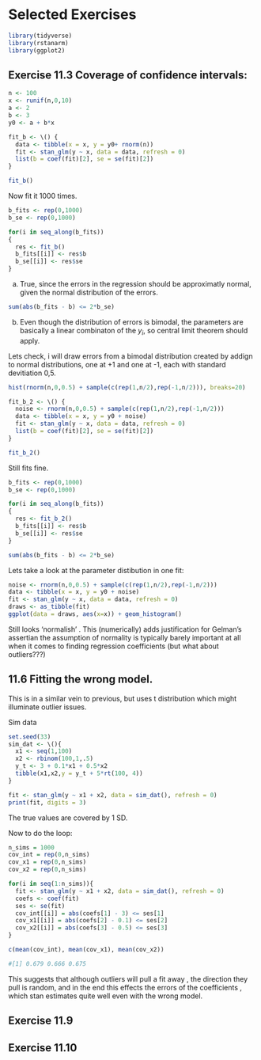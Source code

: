 # Selected Exercises
```r
library(tidyverse)
library(rstanarm)
library(ggplot2)
```

## Exercise 11.3 Coverage of confidence intervals:

```r
n <- 100
x <- runif(n,0,10)
a <- 2
b <- 3
y0 <- a + b*x  

fit_b <- \() {
  data <- tibble(x = x, y = y0+ rnorm(n))
  fit <- stan_glm(y ~ x, data = data, refresh = 0)
  list(b = coef(fit)[2], se = se(fit)[2])
}

fit_b()
```

Now fit it 1000 times.

```r
b_fits <- rep(0,1000)
b_se <- rep(0,1000)

for(i in seq_along(b_fits))
{
  res <- fit_b()
  b_fits[[i]] <- res$b
  b_se[[i]] <- res$se
}
```

a) True, since the errors in the regression should be approximatly normal, given the normal distribution of the errors. 

```r
sum(abs(b_fits - b) <= 2*b_se) 

```

b) Even though the distribution of errors is bimodal, the parameters are basically a linear combinaton of the $y_i$, so central limit theorem should apply. 

Lets check, i will draw errors from a bimodal distribution created by addign to normal distributions, one at +1 and one at -1, each with standard devitiation 0,5.

```r
hist(rnorm(n,0,0.5) + sample(c(rep(1,n/2),rep(-1,n/2))), breaks=20)
```

```r
fit_b_2 <- \() {
  noise <- rnorm(n,0,0.5) + sample(c(rep(1,n/2),rep(-1,n/2)))
  data <- tibble(x = x, y = y0 + noise)
  fit <- stan_glm(y ~ x, data = data, refresh = 0)
  list(b = coef(fit)[2], se = se(fit)[2])
}

fit_b_2()
```

Still fits fine. 

```r
b_fits <- rep(0,1000)
b_se <- rep(0,1000)

for(i in seq_along(b_fits))
{
  res <- fit_b_2()
  b_fits[[i]] <- res$b
  b_se[[i]] <- res$se
}

sum(abs(b_fits - b) <= 2*b_se) 
```


Lets take a look at the parameter distibution in one fit:

```r
noise <- rnorm(n,0,0.5) + sample(c(rep(1,n/2),rep(-1,n/2)))
data <- tibble(x = x, y = y0 + noise)
fit <- stan_glm(y ~ x, data = data, refresh = 0)
draws <- as_tibble(fit)
ggplot(data = draws, aes(x=x)) + geom_histogram()
```

Still looks 'normalish' . This (numerically) adds justification for Gelman's assertian the assumption of normality is typically barely important at all when it comes to finding regression coefficients (but what about outliers???)

## 11.6  Fitting the wrong model.

This is in a similar vein to previous, but uses t distribution which might illuminate outlier issues.

 

Sim data
```r
set.seed(33)
sim_dat <- \(){
  x1 <- seq(1,100)
  x2 <- rbinom(100,1,.5)
  y_t <- 3 + 0.1*x1 + 0.5*x2
  tibble(x1,x2,y = y_t + 5*rt(100, 4))
}

fit <- stan_glm(y ~ x1 + x2, data = sim_dat(), refresh = 0)
print(fit, digits = 3)
```

The true values are covered by 1 SD. 

Now to do the loop:

```r
n_sims = 1000
cov_int = rep(0,n_sims)
cov_x1 = rep(0,n_sims)
cov_x2 = rep(0,n_sims)

for(i in seq(1:n_sims)){
  fit <- stan_glm(y ~ x1 + x2, data = sim_dat(), refresh = 0)
  coefs <- coef(fit)
  ses <- se(fit)
  cov_int[[i]] = abs(coefs[1] - 3) <= ses[1]
  cov_x1[[i]] = abs(coefs[2] - 0.1) <= ses[2]
  cov_x2[[i]] = abs(coefs[3] - 0.5) <= ses[3]
}

c(mean(cov_int), mean(cov_x1), mean(cov_x2))

#[1] 0.679 0.666 0.675
```


This suggests that although outliers will pull a fit away , the direction they pull is random, and in the end this effects the errors of the coefficients , which stan estimates quite well even with the wrong model.


## Exercise 11.9


## Exercise 11.10

